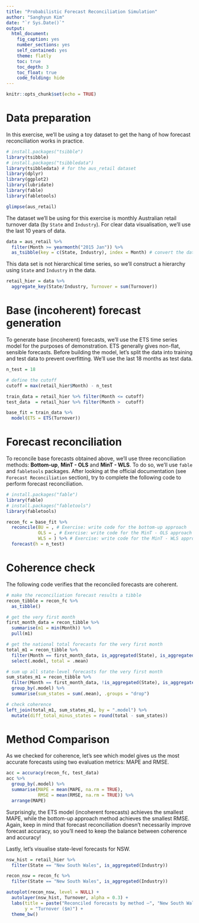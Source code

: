 ```yaml
---
title: "Probabilistic Forecast Reconciliation Simulation"
author: "Sanghyun Kim"
date: "`r Sys.Date()`"
output:
  html_document:
    fig_caption: yes
    number_sections: yes
    self_contained: yes
    theme: flatly
    toc: true
    toc_depth: 3
    toc_float: true
    code_folding: hide
---
```


```r
knitr::opts_chunk$set(echo = TRUE)
```

# Data preparation

In this exercise, we'll be using a toy dataset to get the hang of how forecast reconciliation works in practice.

```r
# install.packages("tsibble")
library(tsibble)
# install.packages("tsibbledata")
library(tsibbledata) # for the aus_retail dataset
library(dplyr)
library(ggplot2)
library(lubridate)
library(fable)
library(fabletools)

glimpse(aus_retail)
```

The dataset we'll be using for this exercise is monthly Australian retail turnover data (by `State` and `Industry`). For clear data visualisation, we'll use the last 10 years of data.

```r
data = aus_retail %>%
  filter(Month >= yearmonth("2015 Jan")) %>%
  as_tsibble(key = c(State, Industry), index = Month) # convert the dataframe to tsibble for time series analsis
```

This data set is not hierarchical time series, so we'll construct a hierarchy using `State` and `Industry` in the data.

```r
retail_hier = data %>%
  aggregate_key(State/Industry, Turnover = sum(Turnover))
```

# Base (incoherent) forecast generation

To generate base (incoherent) forecasts, we'll use the ETS time series model for the purposes of demonstration. ETS generally gives non-flat, sensible forecasts. Before building the model, let's split the data into training and test data to prevent overfitting. We'll use the last 18 months as test data.

```r
n_test = 18

# define the cutoff
cutoff = max(retail_hier$Month) - n_test

train_data = retail_hier %>% filter(Month <= cutoff)
test_data  = retail_hier %>% filter(Month >  cutoff)

base_fit = train_data %>%
  model(ETS = ETS(Turnover))
```

# Forecast reconciliation

To reconcile base forecasts obtained above, we'll use three reconciliation methods: **Bottom-up**, **MinT - OLS** and **MinT - WLS**. To do so, we'll use `fable` and `fabletools` packages. After looking at the official documentation (see `Forecast Reconciliation` section), try to complete the following code to perform forecast reconciliation.

```r
# install.packages("fable")
library(fable)
# install.packages("fabletools")
library(fabletools)

recon_fc = base_fit %>%
  reconcile(BU = , # Exercise: write code for the bottom-up approach
            OLS = , # Exercise: write code for the MinT - OLS approach
            WLS = ) %>% # Exercise: write code for the MinT - WLS approach)
  forecast(h = n_test)
```

# Coherence check

The following code verifies that the reconciled forecasts are coherent.

```r
# make the reconciliation forecast results a tibble
recon_tibble = recon_fc %>%
  as_tibble()

# get the very first month
first_month_data = recon_tibble %>% 
  summarise(m1 = min(Month)) %>% 
  pull(m1)

# get the national total forecasts for the very first month
total_m1 = recon_tibble %>% 
  filter(Month == first_month_data, is_aggregated(State), is_aggregated(Industry)) %>%
  select(.model, total = .mean)

# sum up all state-level forecasts for the very first month
sum_states_m1 = recon_tibble %>%
  filter(Month == first_month_data, !is_aggregated(State), is_aggregated(Industry)) %>%
  group_by(.model) %>%
  summarise(sum_states = sum(.mean), .groups = "drop")

# check coherence
left_join(total_m1, sum_states_m1, by = ".model") %>%
  mutate(diff_total_minus_states = round(total - sum_states))
```

# Method Comparison

As we checked for coherence, let's see which model gives us the most accurate forecasts using two evaluation metrics: MAPE and RMSE.

```r
acc = accuracy(recon_fc, test_data)
acc %>%
  group_by(.model) %>%
  summarise(MAPE = mean(MAPE, na.rm = TRUE),
            RMSE = mean(RMSE, na.rm = TRUE)) %>%
  arrange(MAPE)
```

Surprisingly, the ETS model (incoherent forecasts) achieves the smallest MAPE, while the bottom-up approach method achieves the smallest RMSE. Again, keep in mind that forecast reconciliation doesn't necessarily improve forecast accuracy, so you'll need to keep the balance between coherence and accuracy!

Lastly, let's visualise state-level forecasts for NSW.

```r
nsw_hist = retail_hier %>%
  filter(State == "New South Wales", is_aggregated(Industry))

recon_nsw = recon_fc %>% 
  filter(State == "New South Wales", is_aggregated(Industry))

autoplot(recon_nsw, level = NULL) +
  autolayer(nsw_hist, Turnover, alpha = 0.3) +
  labs(title = paste("Reconciled forecasts by method –", "New South Wales", "(State total)"),
       y = "Turnover ($m)") +
  theme_bw()
```

